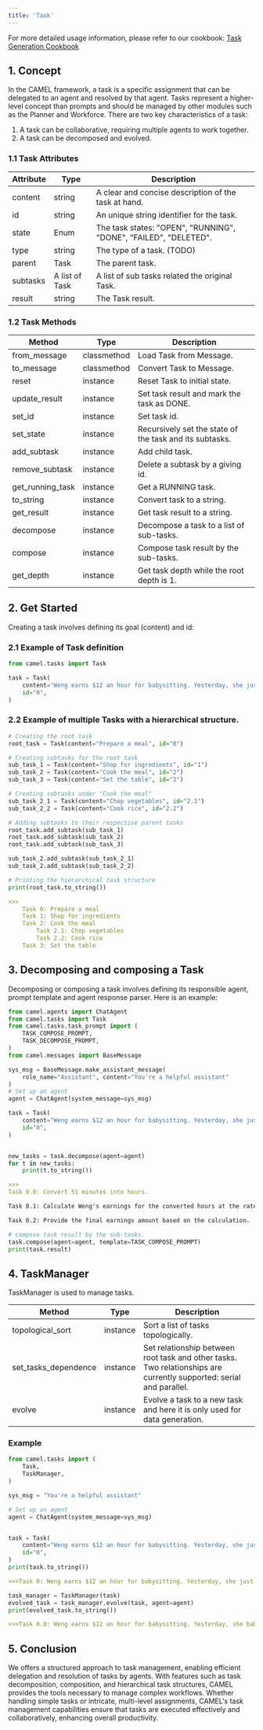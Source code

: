 ```yaml
---
title: 'Task'
---
```

For more detailed usage information, please refer to our cookbook: [Task Generation Cookbook](../cookbooks/multi_agent_society/task_generation)

## 1. Concept
In the CAMEL framework, a task is a specific assignment that can be delegated to an agent and resolved by that agent. Tasks represent a higher-level concept than prompts and should be managed by other modules such as the Planner and Workforce. There are two key characteristics of a task: 
1. A task can be collaborative, requiring multiple agents to work together. 
2. A task can be decomposed and evolved.

### 1.1 Task Attributes

| Attribute | Type | Description |
| ----- | ----- | ----- |
| content | string | A clear and concise description of the task at hand. |
| id | string | An unique string identifier for the task. |
| state | Enum | The task states:  "OPEN", "RUNNING", "DONE", "FAILED", "DELETED". |
| type | string | The type of a task. (TODO) |
| parent | Task | The parent task. |
| subtasks | A list of Task | A list of sub tasks related the original Task. |
| result | string | The Task result. |

### 1.2 Task Methods

| Method | Type | Description |
| ----- | ----- | ----- |
| from_message | classmethod | Load Task from Message. |
| to_message | classmethod | Convert Task to Message. |
| reset | instance | Reset Task to initial state. |
| update_result | instance | Set task result and mark the task as DONE. |
| set_id | instance | Set task id. |
| set_state | instance | Recursively set the state of the task and its subtasks. |
| add_subtask | instance | Add child task. |
| remove_subtask | instance | Delete a subtask by a giving id. |
| get_running_task | instance | Get a RUNNING task. |
| to_string | instance | Convert task to a string. |
| get_result | instance | Get task result to a string. |
| decompose | instance | Decompose a task to a list of sub-tasks. |
| compose | instance | Compose task result by the sub-tasks. |
| get_depth | instance | Get task depth while the root depth is 1. |

## 2. Get Started

Creating a task involves defining its goal (content) and id:

### 2.1 Example of Task definition

```python
from camel.tasks import Task

task = Task(
    content="Weng earns $12 an hour for babysitting. Yesterday, she just did 51 minutes of babysitting. How much did she earn?",
    id="0",
)
```

### 2.2 Example of multiple Tasks with a hierarchical structure.

```python
# Creating the root task
root_task = Task(content="Prepare a meal", id="0")

# Creating subtasks for the root task
sub_task_1 = Task(content="Shop for ingredients", id="1")
sub_task_2 = Task(content="Cook the meal", id="2")
sub_task_3 = Task(content="Set the table", id="3")

# Creating subtasks under "Cook the meal"
sub_task_2_1 = Task(content="Chop vegetables", id="2.1")
sub_task_2_2 = Task(content="Cook rice", id="2.2")

# Adding subtasks to their respective parent tasks
root_task.add_subtask(sub_task_1)
root_task.add_subtask(sub_task_2)
root_task.add_subtask(sub_task_3)

sub_task_2.add_subtask(sub_task_2_1)
sub_task_2.add_subtask(sub_task_2_2)

# Printing the hierarchical task structure
print(root_task.to_string())
```

```markdown
>>>
    Task 0: Prepare a meal
    Task 1: Shop for ingredients
    Task 2: Cook the meal
        Task 2.1: Chop vegetables
        Task 2.2: Cook rice
    Task 3: Set the table
```

## 3. Decomposing and composing a Task

Decomposing or composing a task involves defining its responsible agent, prompt template and agent response parser. Here is an example:

```python
from camel.agents import ChatAgent
from camel.tasks import Task
from camel.tasks.task_prompt import (
    TASK_COMPOSE_PROMPT,
    TASK_DECOMPOSE_PROMPT,
)
from camel.messages import BaseMessage

sys_msg = BaseMessage.make_assistant_message(
    role_name="Assistant", content="You're a helpful assistant"
)
# Set up an agent
agent = ChatAgent(system_message=sys_msg)

task = Task(
    content="Weng earns $12 an hour for babysitting. Yesterday, she just did 51 minutes of babysitting. How much did she earn?",
    id="0",
)


new_tasks = task.decompose(agent=agent)
for t in new_tasks:
    print(t.to_string())
```

```markdown
>>>
Task 0.0: Convert 51 minutes into hours.

Task 0.1: Calculate Weng's earnings for the converted hours at the rate of $12 per hour.

Task 0.2: Provide the final earnings amount based on the calculation.
```

```python
# compose task result by the sub-tasks.
task.compose(agent=agent, template=TASK_COMPOSE_PROMPT)
print(task.result)
```

## 4. TaskManager

TaskManager is used to manage tasks.

| Method | Type | Description |
| ----- | ----- | ----- |
| topological_sort | instance | Sort a list of tasks topologically. |
| set_tasks_dependence | instance | Set relationship between root task and other tasks. Two relationships are currently supported: serial and parallel. |
| evolve | instance | Evolve a task to a new task and here it is only used for data generation. |


### Example

```python
from camel.tasks import (
    Task,
    TaskManager,
)

sys_msg = "You're a helpful assistant"

# Set up an agent
agent = ChatAgent(system_message=sys_msg)


task = Task(
    content="Weng earns $12 an hour for babysitting. Yesterday, she just did 51 minutes of babysitting. How much did she earn?",
    id="0",
)
print(task.to_string())
```

```markdown
>>>Task 0: Weng earns $12 an hour for babysitting. Yesterday, she just did 51 minutes of babysitting. How much did she earn?
```

```python
task_manager = TaskManager(task)
evolved_task = task_manager.evolve(task, agent=agent)
print(evolved_task.to_string())
```

```markdown
>>>Task 0.0: Weng earns $12 an hour for babysitting. Yesterday, she babysat for 1 hour and 45 minutes. If she also received a $5 bonus for exceptional service, how much did she earn in total for that day?
```

## 5. Conclusion
We offers a structured approach to task management, enabling efficient delegation and resolution of tasks by agents. With features such as task decomposition, composition, and hierarchical task structures, CAMEL provides the tools necessary to manage complex workflows. Whether handling simple tasks or intricate, multi-level assignments, CAMEL's task management capabilities ensure that tasks are executed effectively and collaboratively, enhancing overall productivity.